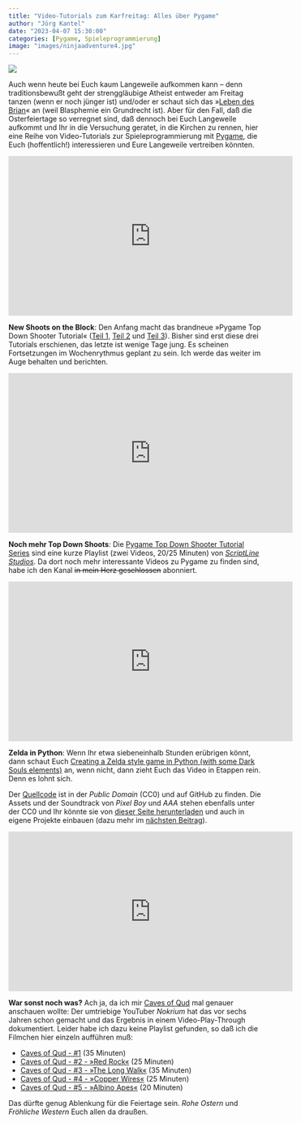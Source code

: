 ```yaml
---
title: "Video-Tutorials zum Karfreitag: Alles über Pygame"
author: "Jörg Kantel"
date: "2023-04-07 15:30:00"
categories: [Pygame, Spieleprogrammierung]
image: "images/ninjaadventure4.jpg"
---
```


[![](images/ninjaadventure4-b.jpg)](https://img.itch.zone/aW1hZ2UvOTMyNjc3LzU0NzM5MzAuZ2lm/347x500/ZL9YYI.gif)

Auch wenn heute bei Euch kaum Langeweile aufkommen kann -- denn traditionsbewußt geht der strenggläubige Atheist entweder am Freitag tanzen (wenn er noch jünger ist) und/oder er schaut sich das »[Leben des Brian](https://de.wikipedia.org/wiki/Das_Leben_des_Brian)« an (weil Blasphemie ein Grundrecht ist). Aber für den Fall, daß die Osterfeiertage so verregnet sind, daß dennoch bei Euch Langeweile aufkommt und Ihr in die Versuchung geratet, in die Kirchen zu rennen, hier eine Reihe von Video-Tutorials zur Spieleprogrammierung mit [Pygame](http://cognitiones.kantel-chaos-team.de/multimedia/spieleprogrammierung/pygame.html), die Euch (hoffentlich!) interessieren und Eure Langeweile vertreiben könnten.

<iframe width="560" height="315" src="https://www.youtube.com/embed/OUOI6iCrmCk" title="YouTube video player" frameborder="0" allow="accelerometer; autoplay; clipboard-write; encrypted-media; gyroscope; picture-in-picture; web-share" allowfullscreen></iframe>

**New Shoots on the Block**: Den Anfang macht das brandneue »Pygame Top Down Shooter Tutorial« ([Teil 1](https://www.youtube.com/watch?v=OUOI6iCrmCk), [Teil 2](https://www.youtube.com/watch?v=wu1cd1Qycz4) und [Teil 3](https://www.youtube.com/watch?v=paItMJuKwwM)). Bisher sind erst diese drei Tutorials erschienen, das letzte ist wenige Tage jung. Es scheinen Fortsetzungen im Wochenrythmus geplant zu sein. Ich werde das weiter im Auge behalten und berichten.

<iframe width="560" height="315" src="https://www.youtube.com/embed/sVbFS9qEl4Y" title="YouTube video player" frameborder="0" allow="accelerometer; autoplay; clipboard-write; encrypted-media; gyroscope; picture-in-picture; web-share" allowfullscreen></iframe>

**Noch mehr Top Down Shoots**: Die [Pygame Top Down Shooter Tutorial Series](https://www.youtube.com/playlist?list=PL2mJQcs6jRvhQXvLNVyZ1Q7r7Uf1d4AlX) sind eine kurze Playlist (zwei Videos, 20/25 Minuten) von *[ScriptLine Studios](https://www.youtube.com/@ScriptLineStudios)*. Da dort noch mehr interessante Videos zu Pygame zu finden sind, habe ich den Kanal ~~in  mein Herz geschlossen~~ abonniert.

<iframe width="560" height="315" src="https://www.youtube.com/embed/QU1pPzEGrqw" title="YouTube video player" frameborder="0" allow="accelerometer; autoplay; clipboard-write; encrypted-media; gyroscope; picture-in-picture; web-share" allowfullscreen></iframe>

**Zelda in Python**: Wenn Ihr etwa siebeneinhalb Stunden erübrigen könnt, dann schaut Euch [Creating a Zelda style game in Python (with some Dark Souls elements)](https://www.youtube.com/watch?v=QU1pPzEGrqw) an, wenn nicht, dann zieht Euch das Video in Etappen rein. Denn es lohnt sich.

Der [Quellcode](https://github.com/clear-code-projects/Zelda) ist in der *Public Domain* (CC0) und auf GitHub zu finden. Die Assets und der Soundtrack von *Pixel Boy* und *AAA* stehen ebenfalls unter der CC0 und Ihr könnte sie von [dieser Seite herunterladen](https://pixel-boy.itch.io/ninja-adventure-asset-pack) und auch in eigene Projekte einbauen (dazu mehr im [nächsten Beitrag](https://kantel.github.io/posts/2023040702_ninjas_und_inseln/)).

<iframe width="560" height="315" src="https://www.youtube.com/embed/eszq36U6_r8" title="YouTube video player" frameborder="0" allow="accelerometer; autoplay; clipboard-write; encrypted-media; gyroscope; picture-in-picture; web-share" allowfullscreen></iframe>

**War sonst noch was?** Ach ja, da ich mir [Caves of Qud](https://en.wikipedia.org/wiki/Caves_of_Qud) mal genauer anschauen wollte: Der umtriebige YouTuber *Nokrium* hat das vor sechs Jahren schon gemacht und das Ergebnis in einem Video-Play-Through dokumentiert. Leider habe ich dazu keine Playlist gefunden, so daß ich die Filmchen hier einzeln aufführen muß:

- [Caves of Qud - #1](https://www.youtube.com/watch?v=eszq36U6_r8) (35 Minuten)
- [Caves of Qud - #2 - »Red Rock«](https://www.youtube.com/watch?v=WMV0kaIa-NU) (25 Minuten)
- [Caves of Qud - #3 - »The Long Walk«](https://www.youtube.com/watch?v=kg46QCrq4Ks) (35 Minuten)
- [Caves of Qud - #4 - »Copper Wires«](https://www.youtube.com/watch?v=pj65qRvEN_E) (25 Minuten)
- [Caves of Qud - #5 - »Albino Apes«](https://www.youtube.com/watch?v=tiSN5cfyYZc) (20 Minuten)

Das dürfte genug Ablenkung für die Feiertage sein. *Rohe Ostern* und *Fröhliche Western* Euch allen da draußen.